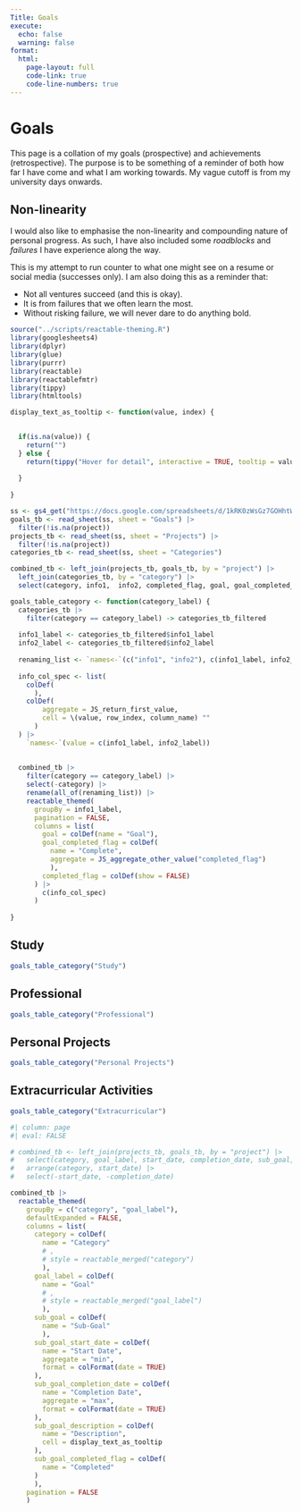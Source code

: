 ```yaml
---
Title: Goals
execute:
  echo: false
  warning: false
format:
  html:
    page-layout: full
    code-link: true
    code-line-numbers: true
---
```


# Goals

This page is a collation of my goals (prospective) and achievements (retrospective). The purpose is to be something of a reminder of both how far I have come and what I am working towards. My vague cutoff is from my university days onwards.


::: {.callout-tip}

## Non-linearity

I would also like to emphasise the non-linearity and compounding nature of personal progress. As such, I have also included some *roadblocks* and *failures* I have experience along the way.

This is my attempt to run counter to what one might see on a resume or social media (successes only). I am also doing this as a reminder that:

* Not all ventures succeed (and this is okay).
* It is from failures that we often learn the most.
* Without risking failure, we will never dare to do anything bold.

:::




```r
source("../scripts/reactable-theming.R")
library(googlesheets4)
library(dplyr)
library(glue)
library(purrr)
library(reactable)
library(reactablefmtr)
library(tippy)
library(htmltools)


```



```r
display_text_as_tooltip <- function(value, index) {
  

  if(is.na(value)) {
    return("")
  } else {
    return(tippy("Hover for detail", interactive = TRUE, tooltip = value))
    
  }
  
}
```


```r
ss <- gs4_get("https://docs.google.com/spreadsheets/d/1kRK0zWsGz7GOHhtWSaV_9SlZ2zRxns_pVEh4YMJtsLQ/edit#gid=0")
goals_tb <- read_sheet(ss, sheet = "Goals") |> 
  filter(!is.na(project))
projects_tb <- read_sheet(ss, sheet = "Projects") |> 
  filter(!is.na(project))
categories_tb <- read_sheet(ss, sheet = "Categories")

combined_tb <- left_join(projects_tb, goals_tb, by = "project") |> 
  left_join(categories_tb, by = "category") |> 
  select(category, info1,  info2, completed_flag, goal, goal_completed_flag)

```



```r
goals_table_category <- function(category_label) {
  categories_tb |>
    filter(category == category_label) -> categories_tb_filtered
  
  info1_label <- categories_tb_filtered$info1_label  
  info2_label <- categories_tb_filtered$info2_label  
  
  renaming_list <- `names<-`(c("info1", "info2"), c(info1_label, info2_label))
  
  info_col_spec <- list(
    colDef(
      ),
    colDef(
        aggregate = JS_return_first_value,
        cell = \(value, row_index, column_name) ""
      )
  ) |> 
    `names<-`(value = c(info1_label, info2_label))
  
  
  combined_tb |> 
    filter(category == category_label) |> 
    select(-category) |> 
    rename(all_of(renaming_list)) |> 
    reactable_themed(
      groupBy = info1_label,
      pagination = FALSE,
      columns = list(
        goal = colDef(name = "Goal"),
        goal_completed_flag = colDef(
          name = "Complete", 
          aggregate = JS_aggregate_other_value("completed_flag")
          ),
        completed_flag = colDef(show = FALSE)
      ) |> 
        c(info_col_spec)
      )
  
}


```



:::: {.column-screen}
::: {.panel-tabset}

## Study

```r
goals_table_category("Study")
```


## Professional

```r
goals_table_category("Professional")
```




## Personal Projects

```r
goals_table_category("Personal Projects")
```

## Extracurricular Activities


```r
goals_table_category("Extracurricular")
```



:::
::::


```r
#| column: page
#| eval: FALSE

# combined_tb <- left_join(projects_tb, goals_tb, by = "project") |> 
#   select(category, goal_label, start_date, completion_date, sub_goal, sub_goal_start_date, sub_goal_completion_date, sub_goal_description, sub_goal_completed_flag) |> 
#   arrange(category, start_date) |>
#   select(-start_date, -completion_date) 

combined_tb |> 
  reactable_themed(
    groupBy = c("category", "goal_label"),
    defaultExpanded = FALSE,
    columns = list(
      category = colDef(
        name = "Category"
        # ,
        # style = reactable_merged("category")
        ),
      goal_label = colDef(
        name = "Goal"
        # ,
        # style = reactable_merged("goal_label")
        ),
      sub_goal = colDef(
        name = "Sub-Goal"
        ),
      sub_goal_start_date = colDef(
        name = "Start Date",
        aggregate = "min",
        format = colFormat(date = TRUE)
      ),
      sub_goal_completion_date = colDef(
        name = "Completion Date",
        aggregate = "max",
        format = colFormat(date = TRUE)
      ),
      sub_goal_description = colDef(
        name = "Description",
        cell = display_text_as_tooltip
      ),
      sub_goal_completed_flag = colDef(
        name = "Completed"
      )
      ),
    pagination = FALSE
    )


```


